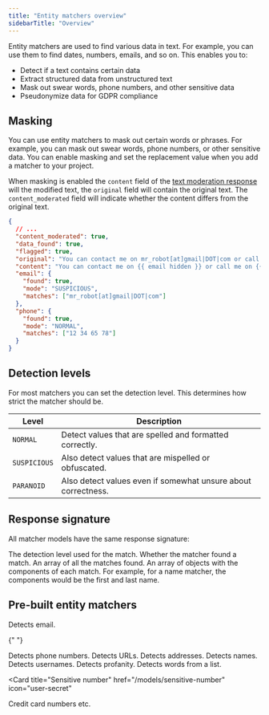 ```yaml
---
title: "Entity matchers overview"
sidebarTitle: "Overview"
---
```


Entity matchers are used to find various data in text. For example, you can use them to find dates, numbers, emails, and so on. This enables you to:

- Detect if a text contains certain data
- Extract structured data from unstructured text
- Mask out swear words, phone numbers, and other sensitive data
- Pseudonymize data for GDPR compliance

## Masking

You can use entity matchers to mask out certain words or phrases. For example, you can mask out swear words, phone numbers, or other sensitive data. You can enable masking and set the replacement value when you add a matcher to your project.

When masking is enabled the `content` field of the [text moderation response](/api-reference) will the modified text, the `original` field will contain the original text. The `content_moderated` field will indicate whether the content differs from the original text.

```json Response example with masked content
{
  // ...
  "content_moderated": true,
  "data_found": true,
  "flagged": true,
  "original": "You can contact me on mr_robot[at]gmail|DOT|com or call me on 12 34 65 78",
  "content": "You can contact me on {{ email hidden }} or call me on {{ number hidden }}",
  "email": {
    "found": true,
    "mode": "SUSPICIOUS",
    "matches": ["mr_robot[at]gmail|DOT|com"]
  },
  "phone": {
    "found": true,
    "mode": "NORMAL",
    "matches": ["12 34 65 78"]
  }
}
```

## Detection levels

For most matchers you can set the detection level. This determines how strict the matcher should be.

| Level        | Description                                                   |
| ------------ | ------------------------------------------------------------- |
| `NORMAL`     | Detect values that are spelled and formatted correctly.       |
| `SUSPICIOUS` | Also detect values that are mispelled or obfuscated.          |
| `PARANOID`   | Also detect values even if somewhat unsure about correctness. |

## Response signature

All matcher models have the same response signature:

<ResponseField name="mode" type="NORMAL | SUSPICIOUS | PARANOID" required>
  The detection level used for the match.
</ResponseField>
<ResponseField name="found" type="boolean" required>
  Whether the matcher found a match.
</ResponseField>
<ResponseField name="matches" type="string[]" required>
  An array of all the matches found.
</ResponseField>
<ResponseField name="components" type="object[]">
  An array of objects with the components of each match. For example, for a name
  matcher, the components would be the first and last name.
</ResponseField>

## Pre-built entity matchers

<CardGroup cols={3}>

<Card title="email" href="/models/email" icon="envelope">
  Detects email.
</Card>

{" "}

<Card title="Phone number" href="/models/phone-number" icon="phone">
  Detects phone numbers.
</Card>

<Card title="URL" href="/models/url" icon="link">
  Detects URLs.
</Card>

<Card title="Address" href="/models/address" icon="location-dot">
  Detects addresses.
</Card>

<Card title="Name" href="/models/name" icon="user">
  Detects names.
</Card>

<Card title="Username" href="/models/username" icon="signature">
  Detects usernames.
</Card>

<Card title="Profanity" href="/models/profanity" icon="triangle-exclamation">
  Detects profanity.
</Card>

<Card title="Word" href="/models/word" icon="align-left">
  Detects words from a list.
</Card>

<Card
  title="Sensitive number"
  href="/models/sensitive-number"
  icon="user-secret"
>
  Credit card numbers etc.
</Card>

</CardGroup>
